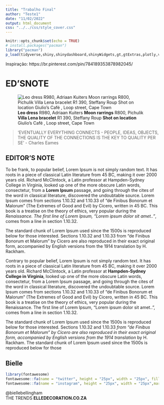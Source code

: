 ```yaml
---
title: "Trabalho Final"
author: "Teste1"
date: "11/02/2022"
output: html_document
css: "../../css/style_cover.css"
---
```




```r
knitr::opts_chunk$set(echo = TRUE)
# install.packages("pacman")
library("pacman")        
p_load(tidyverse,shiny,shinydashboard,shinyWidgets,gt,gtExtras,plotly,vembedr,showtext)
```

<span id = "inspiration">Inspiração: https://br.pinterest.com/pin/784189353878982045/</span>

# <span id = 'first'>ED'S</span><span id = 'second'>NOTE</span>{#principal-cover}



![**Leo dress** R980, Adriaan Kuiters **Moon rarrings** R800, Pichulik **Villa Lena bracelet** R1 390, Steffany Roup **Shot on location** Giulio's Café , Loop street, Cape Town](../img/woman_2_medium.jpg){#logo-top}


> 'EVENTUALLY EVERYTHING CONNECTS - PEOPLE, IDEAS, OBJECTS, THE QUALITY OF THE CONNECTIONS IS THE KEY TO QUALITY PER SE' - Charles Eames



## EDITOR'S NOTE{#title}

::: {#left-column}
To be frank, to popular belief, Lorem Ipsum is not simply random text. It has roots in a piece of classical Latin literature from 45 BC, making it over 2000 years old. Richard McClintock, a Latin professor at Hampden-Sydney College in Virginia, looked up one of the more obscure Latin words, consectetur, from a **Lorem Ipsum **passage, and going through the cites of the word in classical literature, discovered the undoubtable source. Lorem Ipsum comes from sections 1.10.32 and 1.10.33 of "de Finibus Bonorum et Malorum" (The Extremes of Good and Evil) by Cicero, written in 45 BC. This book is a treatise on the theory of ethics, very popular during the *Renaissance. The first line of Lorem Ipsum, "Lorem ipsum dolor sit amet.."*, comes from a line in section 1.10.32.

The standard chunk of Lorem Ipsum used since the 1500s is reproduced below for those interested. Sections 1.10.32 and 1.10.33 from "de Finibus Bonorum et Malorum" by Cicero are also reproduced in their exact original form, accompanied by English versions from the 1914 translation by H. Rackham.

:::

::: {#right-column}
Contrary to popular belief, Lorem Ipsum is not simply random text. It has roots in a piece of classical Latin literature from 45 BC, making it over 2000 years old. Richard McClintock, a Latin professor at **Hampden-Sydney College in Virginia**, looked up one of the more obscure Latin words, consectetur, from a Lorem Ipsum passage, and going through the cites of the word in classical literature, discovered the undoubtable source. Lorem Ipsum comes from sections 1.10.32 and 1.10.33 of "de Finibus Bonorum et Malorum" (The Extremes of Good and Evil) by Cicero, written in 45 BC. This book is a treatise on the theory of ethics, very popular during the Renaissance. The first line of Lorem Ipsum, "Lorem ipsum dolor sit amet..", comes from a line in section 1.10.32.

The standard chunk of Lorem Ipsum used since the 1500s is reproduced below for those interested. Sections 1.10.32 and 1.10.33 *from "de Finibus Bonorum et Malorum" by Cicero are also reproduced in their exact original form, accompanied by English versions from the 1914 translation* by H. Rackham. The standard chunk of Lorem Ipsum used since the 1500s is reproduced below for those

:::


## Bielle{#footer}


```r
library(fontawesome)
fontawesome::fa(name = "twitter", height = "25px", width = "25px", fill = 'white', stroke = 'black',stroke_width = '5px')
fontawesome::fa(name = "instagram", height = "25px", width = "25px",margin_left = '5px', fill = 'white', stroke = 'black',stroke_width = '5px')
```

<span id = 'email'>@biellebellingham</span>
<br>
<span>THE TRENDS **ELLEDECORATION.CO.ZA**</span>
